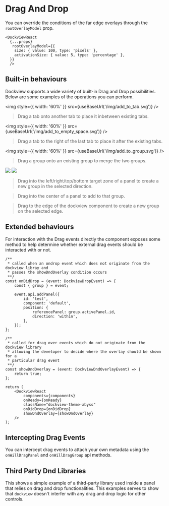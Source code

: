 
# Drag And Drop

You can override the conditions of the far edge overlays through the `rootOverlayModel` prop.

```tsx
<DockviewReact
  {...props}
   rootOverlayModel={{
    size: { value: 100, type: 'pixels' },
    activationSize: { value: 5, type: 'percentage' },
  }}
  />
```

## Built-in behaviours

Dockview supports a wide variety of built-in Drag and Drop possibilities.
Below are some examples of the operations you can perform.

<img style={{ width: '60%' }} src={useBaseUrl('/img/add_to_tab.svg')} />

> Drag a tab onto another tab to place it inbetween existing tabs.

<img style={{ width: '60%' }} src={useBaseUrl('/img/add_to_empty_space.svg')} />

> Drag a tab to the right of the last tab to place it after the existing tabs.

<img style={{ width: '60%' }} src={useBaseUrl('/img/add_to_group.svg')} />

> Drag a group onto an existing group to merge the two groups.

<div style={{ display: 'flex', justifyContent: 'space-around' }}>
    <img style={{ width: '40%' }} src={useBaseUrl('/img/drop_positions.svg')} />
    <img
        style={{ width: '40%' }}
        src={useBaseUrl('/img/magnet_drop_positions.svg')}
    />
</div>

> Drag into the left/right/top/bottom target zone of a panel to create a new group in the selected direction.

> Drag into the center of a panel to add to that group.

> Drag to the edge of the dockview component to create a new group on the selected edge.

## Extended behaviours

For interaction with the Drag events directly the component exposes some method to help determine whether external drag events should be interacted with or not.

```tsx
/**
 * called when an ondrop event which does not originate from the dockview libray and
 * passes the showDndOverlay condition occurs
 **/
const onDidDrop = (event: DockviewDropEvent) => {
    const { group } = event;

    event.api.addPanel({
        id: 'test',
        component: 'default',
        position: {
            referencePanel: group.activePanel.id,
            direction: 'within',
        },
    });
};

/**
 * called for drag over events which do not originate from the dockview library
 * allowing the developer to decide where the overlay should be shown for a
 * particular drag event
 **/
const showDndOverlay = (event: DockviewDndOverlayEvent) => {
    return true;
};

return (
    <DockviewReact
        components={components}
        onReady={onReady}
        className="dockview-theme-abyss"
        onDidDrop={onDidDrop}
        showDndOverlay={showDndOverlay}
    />
);
```

## Intercepting Drag Events

You can intercept drag events to attach your own metadata using the `onWillDragPanel` and `onWillDragGroup` api methods.

<MultiFrameworkContainer sandboxId="dnd-dockview" react={DndDockview} />

## Third Party Dnd Libraries

This shows a simple example of a third-party library used inside a panel that relies on drag
and drop functionalities. This examples serves to show that `dockview` doesn't interfer with
any drag and drop logic for other controls.

<MultiFrameworkContainer
    sandboxId="externaldnd-dockview"
    react={DockviewExternalDnd}
/>
